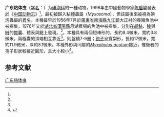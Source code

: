 {{Speciesbox
| name = 广东粘体虫
| status = 
| status_system = 
| image = 
| genus = Myxobolus
| species = kwangtungensis
| authority = (Chen, 1998)<ref name='id9329'>{{cite web| url =http://www.bioinfo.cn/db05/BjdwSpecies.php?action=view&id=9329| title =广东粘体虫| work =《中国动物物种编目数据库》| publisher =中国科学院微生物研究所| author =中国科学院动物研究所| accessdate =2009-04-16| deadurl =yes| archiveurl =https://web.archive.org/web/20160305072656/http://www.bioinfo.cn/db05/BjdwSpecies.php?action=view&id=9329| archivedate =2016-03-05}}</ref>
| synonyms = *''Myxosoma kwangtungensis''
}}

'''广东粘体虫'''（[[学名|学名]]：{{lang|la|''Myxobolus kwangtungensis''}}）为[[碘泡科|碘泡科]]{{le|碘泡蟲屬|Myxobolus}}的一種动物，1998年由中國動物學家[[陈启鎏|陈启鎏]]發表於《[[中国动物志|中国动物志]]》<ref name='id9329'/>，最初被歸入粘體蟲屬（''Myxosoma''），但該屬後來被視為碘泡蟲屬的[[異名|異名]]。本種最早於1956年7月於[[廣東省|廣東省]][[南海縣|南海縣]][[九江鎮_(佛山市)|九江鎮]]大正村的養殖魚池中被採集，1976年又於[[湖北省|湖北省]][[漢陽縣|漢陽縣]]月湖農場的魚池中被採集，分別在[[胡鲇|胡鲇]]、[[鲮|鲮]]與[[鲢|鲢]]的[[膽囊|膽囊]]、體表與[[魚鰓|鰓]]上發現。<ref name=陳/>{{rp|297}}。本種具有兩個短棒形的{{le|極囊|Polar capsule}}，長約8.4微米，寬約3.8微米，兩極囊的頂端相互靠近<ref name=陳/>{{rp|293}}，{{le|極絲|Polar filament}}則盤繞7-9圈；[[孢子|孢子]]呈寬梨形，長約17微米，寬約11.9微米，厚約8.1微米。本種外形與同屬的''[[Myxobolus_acutum|Myxobolus acutum]]''接近，惟後者的孢子形狀較接近圓形，且大小較小<ref name=陳>{{cite book|author=[[陈启鎏|陈启鎏]]、[[马成伦|马成伦]]|title=[[中国动物志|中国动物志]]|chapter=粘体动物门 粘孢子纲|publisher=[[科學出版社|科學出版社]]|year=1998|isbn=9787030062215}}</ref>{{rp|298}}。

== 参考文献 ==
{{reflist}}
{{taxonbar|Q15224456}}

[[Category:粘体虫属|广东粘体虫]]